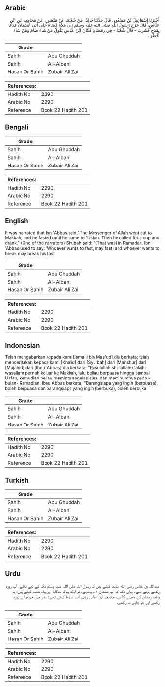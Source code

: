 ## Arabic


<div dir="rtl" lang="ar" style={{fontSize:'larger',backgroundColor:'#f8f9fa',padding:20}}>
أَخْبَرَنَا إِسْمَاعِيلُ بْنُ مَسْعُودٍ، قَالَ حَدَّثَنَا خَالِدٌ، عَنْ شُعْبَةَ، عَنْ مَنْصُورٍ، عَنْ مُجَاهِدٍ، عَنِ ابْنِ عَبَّاسٍ، قَالَ خَرَجَ رَسُولُ اللَّهِ صلى الله عليه وسلم إِلَى مَكَّةَ فَصَامَ حَتَّى أَتَى عُسْفَانَ فَدَعَا بِقَدَحٍ فَشَرِبَ - قَالَ شُعْبَةُ - فِي رَمَضَانَ فَكَانَ ابْنُ عَبَّاسٍ يَقُولُ مَنْ شَاءَ صَامَ وَمَنْ شَاءَ أَفْطَرَ ‏.‏
</div>
<div style={{backgroundColor:'#f8f9fa',padding:20, marginBottom: 10}}><table> <thead> <tr> <th>Grade</th> <th></th> </tr> </thead> <tbody> <tr><td>Sahih</td><td>Abu Ghuddah</td></tr><tr><td>Sahih</td><td>Al-Albani</td></tr><tr><td>Hasan Or Sahih</td><td>Zubair Ali Zai</td></tr></tbody></table><table> <thead> <tr> <th>References:</th> <th></th> </tr> </thead> <tbody><tr><td>Hadith No</td><td>2290</td></tr><tr><td>Arabic No</td><td>2290</td></tr><tr><td>Reference</td><td>Book 22 Hadith 201</td></tr></tbody></table></div>

## Bengali


<div dir="ltr" lang="bn" style={{fontSize:'larger',backgroundColor:'#f8f9fa',padding:20}}>

</div>
<div style={{backgroundColor:'#f8f9fa',padding:20, marginBottom: 10}}><table> <thead> <tr> <th>Grade</th> <th></th> </tr> </thead> <tbody> <tr><td>Sahih</td><td>Abu Ghuddah</td></tr><tr><td>Sahih</td><td>Al-Albani</td></tr><tr><td>Hasan Or Sahih</td><td>Zubair Ali Zai</td></tr></tbody></table><table> <thead> <tr> <th>References:</th> <th></th> </tr> </thead> <tbody><tr><td>Hadith No</td><td>2290</td></tr><tr><td>Arabic No</td><td>2290</td></tr><tr><td>Reference</td><td>Book 22 Hadith 201</td></tr></tbody></table></div>

## English


<div dir="ltr" lang="en" style={{fontSize:'larger',backgroundColor:'#f8f9fa',padding:20}}>
It was narrated that Ibn 'Abbas said:"The Messenger of Allah went out to Makkah, and he fasted until he came to 'Usfan. Then he called for a cup and drank." (One of the narrators) Shubah said: "(That was) in Ramadan. Ibn 'Abbas used to say: 'Whoever wants to fast, may fast, and whoever wants to break may break his fast
</div>
<div style={{backgroundColor:'#f8f9fa',padding:20, marginBottom: 10}}><table> <thead> <tr> <th>Grade</th> <th></th> </tr> </thead> <tbody> <tr><td>Sahih</td><td>Abu Ghuddah</td></tr><tr><td>Sahih</td><td>Al-Albani</td></tr><tr><td>Hasan Or Sahih</td><td>Zubair Ali Zai</td></tr></tbody></table><table> <thead> <tr> <th>References:</th> <th></th> </tr> </thead> <tbody><tr><td>Hadith No</td><td>2290</td></tr><tr><td>Arabic No</td><td>2290</td></tr><tr><td>Reference</td><td>Book 22 Hadith 201</td></tr></tbody></table></div>

## Indonesian


<div dir="ltr" lang="id" style={{fontSize:'larger',backgroundColor:'#f8f9fa',padding:20}}>
Telah mengabarkan kepada kami [Isma'il bin Mas'ud] dia berkata; telah menceritakan kepada kami [Khalid] dari [Syu'bah] dari [Manshur] dari [Mujahid] dari [Ibnu 'Abbas] dia berkata; "Rasulullah shallallahu 'alaihi wasallam pernah keluar ke Makkah, lalu beliau berpuasa hingga sampai Usfan, kemudian beliau meminta segelas susu dan meminumnya pada -bulan- Ramadlan. Ibnu Abbas berkata; "Barangsiapa yang ingih (berpuasa), boleh berpuasa dan barangsiapa yang ingin (berbuka), boleh berbuka
</div>
<div style={{backgroundColor:'#f8f9fa',padding:20, marginBottom: 10}}><table> <thead> <tr> <th>Grade</th> <th></th> </tr> </thead> <tbody> <tr><td>Sahih</td><td>Abu Ghuddah</td></tr><tr><td>Sahih</td><td>Al-Albani</td></tr><tr><td>Hasan Or Sahih</td><td>Zubair Ali Zai</td></tr></tbody></table><table> <thead> <tr> <th>References:</th> <th></th> </tr> </thead> <tbody><tr><td>Hadith No</td><td>2290</td></tr><tr><td>Arabic No</td><td>2290</td></tr><tr><td>Reference</td><td>Book 22 Hadith 201</td></tr></tbody></table></div>

## Turkish


<div dir="ltr" lang="tr" style={{fontSize:'larger',backgroundColor:'#f8f9fa',padding:20}}>

</div>
<div style={{backgroundColor:'#f8f9fa',padding:20, marginBottom: 10}}><table> <thead> <tr> <th>Grade</th> <th></th> </tr> </thead> <tbody> <tr><td>Sahih</td><td>Abu Ghuddah</td></tr><tr><td>Sahih</td><td>Al-Albani</td></tr><tr><td>Hasan Or Sahih</td><td>Zubair Ali Zai</td></tr></tbody></table><table> <thead> <tr> <th>References:</th> <th></th> </tr> </thead> <tbody><tr><td>Hadith No</td><td>2290</td></tr><tr><td>Arabic No</td><td>2290</td></tr><tr><td>Reference</td><td>Book 22 Hadith 201</td></tr></tbody></table></div>

## Urdu


<div dir="rtl" lang="ur" style={{fontSize:'larger',backgroundColor:'#f8f9fa',padding:20}}>
عبداللہ بن عباس رضی الله عنہما کہتے ہیں کہ رسول اللہ صلی اللہ علیہ وسلم مکہ کے لیے نکلے، آپ روزہ رکھے ہوئے تھے۔ یہاں تک کہ آپ عسفان ۱؎ پہنچے، تو ایک پیالہ منگایا اور پیا۔ شعبہ کہتے ہیں: یہ واقعہ رمضان کے مہینے کا ہے، چنانچہ ابن عباس رضی اللہ عنہما کہتے تھے: سفر میں جو چاہے روزہ رکھے اور جو چاہے نہ رکھے۔
</div>
<div style={{backgroundColor:'#f8f9fa',padding:20, marginBottom: 10}}><table> <thead> <tr> <th>Grade</th> <th></th> </tr> </thead> <tbody> <tr><td>Sahih</td><td>Abu Ghuddah</td></tr><tr><td>Sahih</td><td>Al-Albani</td></tr><tr><td>Hasan Or Sahih</td><td>Zubair Ali Zai</td></tr></tbody></table><table> <thead> <tr> <th>References:</th> <th></th> </tr> </thead> <tbody><tr><td>Hadith No</td><td>2290</td></tr><tr><td>Arabic No</td><td>2290</td></tr><tr><td>Reference</td><td>Book 22 Hadith 201</td></tr></tbody></table></div>